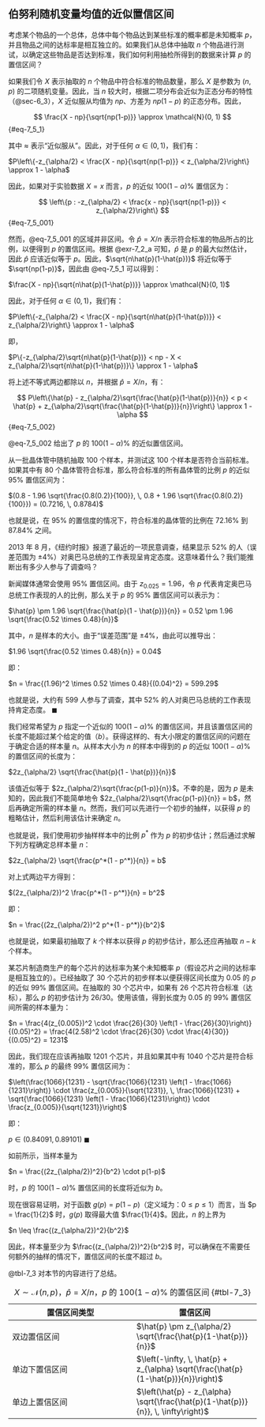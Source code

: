 ## 伯努利随机变量均值的近似置信区间 {#sec-7_5}
考虑某个物品的一个总体，总体中每个物品达到某些标准的概率都是未知概率 $p$，并且物品之间的达标率是相互独立的。如果我们从总体中抽取 $n$ 个物品进行测试，以确定这些物品是否达到标准，我们如何利用抽检所得到的数据来计算 $p$ 的置信区间？

如果我们令 $X$ 表示抽取的 $n$ 个物品中符合标准的物品数量，那么 $X$ 是参数为 $(n, p)$ 的二项随机变量。因此，当 $n$ 较大时，根据二项分布会近似为正态分布的特性（@sec-6_3），$X$ 近似服从均值为 $np$、方差为 $np(1-p)$ 的正态分布。因此，

$$
\frac{X - np}{\sqrt{np(1-p)}} \approx \mathcal{N}(0, 1)
$$ {#eq-7_5_1}

其中 $\approx$ 表示“近似服从”。因此，对于任何 $\alpha \in (0, 1)$，我们有：

$P\left\{-z_{\alpha/2} < \frac{X - np}{\sqrt{np(1-p)}} < z_{\alpha/2}\right\} \approx 1 - \alpha$

因此，如果对于实验数据 $X = x$ 而言，$p$ 的近似 $100(1-\alpha)\%$ 置信区为：

$$
\left\{p : -z_{\alpha/2} < \frac{x - np}{\sqrt{np(1-p)}} < z_{\alpha/2}\right\}
$$ {#eq-7_5_001}

然而，@eq-7_5_001 的区域并非区间。令 $\hat{p} = X/n$ 表示符合标准的物品所占的比例，以便得到 $p$ 的置信区间。根据 @exr-7_2_a 可知，$\hat{p}$ 是 $p$ 的最大似然估计，因此 $\hat{p}$ 应该近似等于 $p$。因此，$\sqrt{n\hat{p}(1-\hat{p})}$ 将近似等于 $\sqrt{np(1-p)}$，因此由 @eq-7_5_1 可以得到：

$\frac{X - np}{\sqrt{n\hat{p}(1-\hat{p})}} \approx \mathcal{N}(0, 1)$

因此，对于任何 $\alpha \in (0, 1)$，我们有：

$P\left\{-z_{\alpha/2} < \frac{X - np}{\sqrt{n\hat{p}(1-\hat{p})}} < z_{\alpha/2}\right\} \approx 1 - \alpha$

即，

$P\{-z_{\alpha/2}\sqrt{n\hat{p}(1-\hat{p})} < np - X < z_{\alpha/2}\sqrt{n\hat{p}(1-\hat{p})}\} \approx 1 - \alpha$

将上述不等式两边都除以 $n$，并根据 $\hat{p} = X/n$，有：

$$
P\left\{\hat{p} - z_{\alpha/2}\sqrt{\frac{\hat{p}(1-\hat{p})}{n}} < p < \hat{p} + z_{\alpha/2}\sqrt{\frac{\hat{p}(1-\hat{p})}{n}}\right\} \approx 1 - \alpha
$$ {#eq-7_5_002}

@eq-7_5_002 给出了 $p$ 的 $100(1-\alpha)\%$ 的近似置信区间。

::: {#exm-7_5_a}
从一批晶体管中随机抽取 100 个样本，并测试这 100 个样本是否符合当前标准。如果其中有 80 个晶体管符合标准，那么符合标准的所有晶体管的比例 $p$ 的近似 95% 置信区间为：

$(0.8 - 1.96 \sqrt{\frac{0.8(0.2)}{100}}, \, 0.8 + 1.96 \sqrt{\frac{0.8(0.2)}{100}}) = (0.7216, \, 0.8784)$

也就是说，在 95% 的置信度的情况下，符合标准的晶体管的比例在 72.16% 到 87.84% 之间。
:::

::: {#exr-7_5_b}
2013 年 8 月，《纽约时报》报道了最近的一项民意调查，结果显示 52% 的人（误差范围为 $\pm 4\%$）对奥巴马总统的工作表现呈肯定态度。这意味着什么？我们能推断出有多少人参与了调查吗？
:::

::: {#sol-7_5_b}
新闻媒体通常会使用 95% 置信区间。由于 $z_{0.025} = 1.96$，令 $p$ 代表肯定奥巴马总统工作表现的人的比例，那么关于 $p$ 的 95% 置信区间可以表示为：

$\hat{p} \pm 1.96 \sqrt{\frac{\hat{p}(1 - \hat{p})}{n}} = 0.52 \pm 1.96 \sqrt{\frac{0.52 \times 0.48}{n}}$

其中，$n$ 是样本的大小。由于“误差范围”是 $\pm 4\%$，由此可以推导出：

$1.96 \sqrt{\frac{0.52 \times 0.48}{n}} = 0.04$

即：

$n = \frac{(1.96)^2 \times 0.52 \times 0.48}{(0.04)^2} = 599.29$

也就是说，大约有 599 人参与了调查，其中 52% 的人对奥巴马总统的工作表现持肯定态度。 $\blacksquare$
:::

我们经常希望为 $p$ 指定一个近似的 $100(1 - \alpha)\%$ 的置信区间，并且该置信区间的长度不能超过某个给定的值（$b$）。获得这样的、有大小限定的置信区间的问题在于确定合适的样本量 $n$。从样本大小为 $n$ 的样本中得到的 $p$ 的近似 $100(1 - \alpha)\%$ 的置信区间的长度为：

$2z_{\alpha/2} \sqrt{\frac{\hat{p}(1 - \hat{p})}{n}}$

该值近似等于 $2z_{\alpha/2}\sqrt{\frac{p(1-p)}{n}}$。不幸的是，因为 $p$ 是未知的，因此我们不能简单地令 $2z_{\alpha/2}\sqrt{\frac{p(1-p)}{n}} = b$，然后再确定所需的样本量 $n$。然而，我们可以先进行一个初步的抽样，以获得 $p$ 的粗略估计，然后利用该估计来确定 $n$。

也就是说，我们使用初步抽样样本中的比例 $p^*$ 作为 $p$ 的初步估计；然后通过求解下列方程确定总样本量 $n$：

$2z_{\alpha/2} \sqrt{\frac{p^*(1 - p^*)}{n}} = b$

对上式两边平方得到：

$(2z_{\alpha/2})^2 \frac{p^*(1 - p^*)}{n} = b^2$

即：

$n = \frac{(2z_{\alpha/2})^2 p^*(1 - p^*)}{b^2}$

也就是说，如果最初抽取了 $k$ 个样本以获得 $p$ 的初步估计，那么还应再抽取 $n - k$ 个样本。

::: {#exm-7_5_c}
某芯片制造商生产的每个芯片的达标率为某个未知概率 $p$（假设芯片之间的达标率是相互独立的）。已经抽取了 30 个芯片的初步样本以便获得区间长度为 0.05 的 $p$ 的近似 99% 置信区间。在抽取的 30 个芯片中，如果有 26 个芯片符合标准（达标），那么 $p$ 的初步估计为 $26/30$。使用该值，得到长度为 0.05 的 99% 置信区间所需的样本量为：

$n = \frac{4(z_{0.005})^2 \cdot \frac{26}{30} \left(1 - \frac{26}{30}\right)}{(0.05)^2} = \frac{4(2.58)^2 \cdot \frac{26}{30} \cdot \frac{4}{30}}{(0.05)^2} = 1231$

因此，我们现在应该再抽取 1201 个芯片，并且如果其中有 1040 个芯片是符合标准的，那么 $p$ 的最终 99% 置信区间为：

$\left(\frac{1066}{1231} - \sqrt{\frac{1066}{1231} \left(1 - \frac{1066}{1231}\right)} \cdot \frac{z_{0.005}}{\sqrt{1231}}, \, \frac{1066}{1231} + \sqrt{\frac{1066}{1231} \left(1 - \frac{1066}{1231}\right)} \cdot \frac{z_{0.005}}{\sqrt{1231}}\right)$

即：

$p \in (0.84091, 0.89101)$ $\blacksquare$
:::

::: {.callout-tip title="备注"}
如前所示，当样本量为

$n = \frac{(2z_{\alpha/2})^2}{b^2} \cdot p(1-p)$

时，$p$ 的 $100(1-\alpha)\%$ 置信区间的长度将近似为 $b$。

现在很容易证明，对于函数 $g(p) = p(1-p)$（定义域为：$0 \leq p \leq 1$）而言，当 $p = \frac{1}{2}$ 时，$g(p)$ 取得最大值 $\frac{1}{4}$。因此，$n$ 的上界为

$n \leq \frac{(z_{\alpha/2})^2}{b^2}$

因此，样本量至少为 $\frac{(z_{\alpha/2})^2}{b^2}$ 时，可以确保在不需要任何额外的抽样的情况下，置信区间的长度不超过 $b$。
:::

@tbl-7_3 对本节的内容进行了总结。

| 置信区间类型 | 置信区间|
|--------------------------|--------------------------|
| 双边置信区间                | $\hat{p} \pm z_{\alpha/2} \sqrt{\frac{\hat{p}(1-\hat{p})}{n}}$                                           |
| 单边下置信区间          | $\left(-\infty, \, \hat{p} + z_{\alpha} \sqrt{\frac{\hat{p}(1-\hat{p})}{n}}\right)$                       |
| 单边上置信区间         | $\left(\hat{p} - z_{\alpha} \sqrt{\frac{\hat{p}(1-\hat{p})}{n}}, \, \infty\right)$                        |
: $X \sim \mathcal{N}(n, p)$，$\hat{p} = X/n$，$p$ 的 $100(1-\alpha)\%$ 的置信区间 {#tbl-7_3}